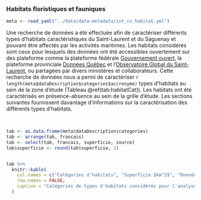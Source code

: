 ### Habitats floristiques et fauniques

```r
meta <- read_yaml("../data/data-metadata/int_cv_habitat.yml")
```

Une recherche de données a été effectuée afin de caractériser différents types d'habitats caractéristiques du Saint-Laurent et du Saguenay et pouvant être affectés par les activités maritimes. Les habitats considérés sont ceux pour lesquels des données ont été accessibles ouvertement sur des plateforme comme la plateforme fédérale [Gouvernement ouvert](https://open.canada.ca/fr), la plateforme provinciale [Données Québec](https://www.donneesquebec.ca/) et l'[Observatoire Global du Saint-Laurent](https://ogsl.ca/), ou partagées par divers ministères et collaborateurs. Cette recherche de données nous a permi de caractériser `r length(meta$dataDescription$categories$accronyme)` types d'habitats au sein de la zone d'étude (Tableau \@ref(tab:habitatCat)). Les habitats ont été caractérisés en présence-absence au sein de la grille d'étude. Les sections suivantes fournissent davantage d'informations sur la caractérisation des différents types d'habitats.



<br/>

```r
tab <- as.data.frame(meta$dataDescription$categories)
tab <- arrange(tab, francais)
tab <- select(tab, francais, superficie, source)
tab$superficie <- round(tab$superficie, 2)


tab %>%
  knitr::kable(
    col.names = c("Catégories d'habitats", "Superficie $km^2$", "Données utilisées$^*$"),
    row.names = FALSE,
    caption = "Catégories de types d'habitats considérés pour l'analyse des effets cumulatifs de la navigation dans le Saint-Laurent et le Saguenay et leur superficie totale dans la zone d'étude. $^*$Consultez les annexes 3 et 4 pour plus de détails sur les données utilisées."
  )
```

<br/>
